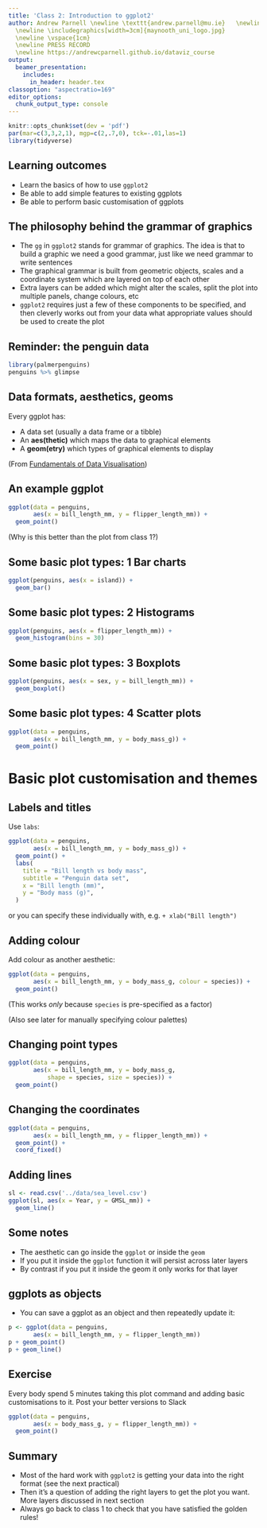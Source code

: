```yaml
---
title: 'Class 2: Introduction to ggplot2'
author: Andrew Parnell \newline \texttt{andrew.parnell@mu.ie}   \newline \vspace{1cm}
  \newline \includegraphics[width=3cm]{maynooth_uni_logo.jpg}
  \newline \vspace{1cm}
  \newline PRESS RECORD 
  \newline https://andrewcparnell.github.io/dataviz_course 
output:
  beamer_presentation:
    includes:
      in_header: header.tex
classoption: "aspectratio=169"
editor_options: 
  chunk_output_type: console
---
```


```r
knitr::opts_chunk$set(dev = 'pdf')
par(mar=c(3,3,2,1), mgp=c(2,.7,0), tck=-.01,las=1)
library(tidyverse)
```

## Learning outcomes

- Learn the basics of how to use `ggplot2`
- Be able to add simple features to existing ggplots
- Be able to perform basic customisation of ggplots

## The philosophy behind the grammar of graphics

- The `gg` in `ggplot2` stands for grammar of graphics. The idea is that to build a graphic we need a good grammar, just like we need grammar to write sentences
- The graphical grammar is built from geometric objects, scales and a coordinate system which are layered on top of each other
- Extra layers can be added which might alter the scales, split the plot into multiple panels, change colours, etc
- `ggplot2` requires just a few of these components to be specified, and then cleverly works out from your data what appropriate values should be used to create the plot

## Reminder: the penguin data

```r
library(palmerpenguins)
penguins %>% glimpse
```


## Data formats, aesthetics, geoms

Every ggplot has:

- A data set (usually a data frame or a tibble)
- An __aes(thetic)__ which maps the data to graphical elements
- A __geom(etry)__ which types of graphical elements to display

\begin{center}
\includegraphics[width=8cm]{aes.png}
\end{center}

(From [Fundamentals of Data Visualisation](https://clauswilke.com/dataviz))

## An example ggplot

```r
ggplot(data = penguins, 
       aes(x = bill_length_mm, y = flipper_length_mm)) + 
  geom_point()
```

(Why is this better than the plot from class 1?)

## Some basic plot types: 1 Bar charts

```r
ggplot(penguins, aes(x = island)) + 
  geom_bar()
```

## Some basic plot types: 2 Histograms

```r
ggplot(penguins, aes(x = flipper_length_mm)) + 
  geom_histogram(bins = 30)
```

## Some basic plot types: 3 Boxplots

```r
ggplot(penguins, aes(x = sex, y = bill_length_mm)) + 
  geom_boxplot()
```

## Some basic plot types: 4 Scatter plots

```r
ggplot(data = penguins, 
       aes(x = bill_length_mm, y = body_mass_g)) + 
  geom_point()
```

# Basic plot customisation and themes

## Labels and titles

Use `labs`:

```r
ggplot(data = penguins, 
       aes(x = bill_length_mm, y = body_mass_g)) + 
  geom_point() + 
  labs(
    title = "Bill length vs body mass",
    subtitle = "Penguin data set",
    x = "Bill length (mm)",
    y = "Body mass (g)",
  )
```

or you can specify these individually with, e.g. `+ xlab("Bill length")`

## Adding colour

Add colour as another aesthetic:

```r
ggplot(data = penguins, 
       aes(x = bill_length_mm, y = body_mass_g, colour = species)) + 
  geom_point()
```

(This works *only* because `species` is pre-specified as a factor)

(Also see later for manually specifying colour palettes)

## Changing point types

```r
ggplot(data = penguins, 
       aes(x = bill_length_mm, y = body_mass_g, 
           shape = species, size = species)) + 
  geom_point()
```

## Changing the coordinates

```r
ggplot(data = penguins, 
       aes(x = bill_length_mm, y = flipper_length_mm)) + 
  geom_point() + 
  coord_fixed()
```

## Adding lines

```r
sl <- read.csv('../data/sea_level.csv')
ggplot(sl, aes(x = Year, y = GMSL_mm)) + 
  geom_line()
```

## Some notes

- The aesthetic can go inside the `ggplot` or inside the `geom`
- If you put it inside the `ggplot` function it will persist across later layers
- By contrast if you put it inside the geom it only works for that layer

## ggplots as objects

- You can save a ggplot as an object and then repeatedly update it:

```r
p <- ggplot(data = penguins, 
       aes(x = bill_length_mm, y = flipper_length_mm))
p + geom_point()
p + geom_line()
```


## Exercise

Every body spend 5 minutes taking this plot command and adding basic customisations to it. Post your better versions to Slack

```r
ggplot(data = penguins, 
       aes(x = body_mass_g, y = flipper_length_mm)) + 
  geom_point()
```

## Summary

- Most of the hard work with `ggplot2` is getting your data into the right format (see the next practical)
- Then it's a question of adding the right layers to get the plot you want. More layers discussed in next section
- Always go back to class 1 to check that you have satisfied the golden rules!
